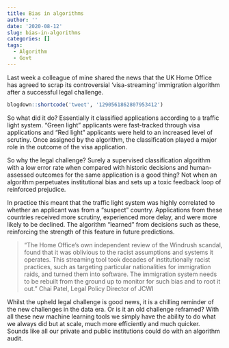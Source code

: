 ```yaml
---
title: Bias in algorithms
author: ''
date: '2020-08-12'
slug: bias-in-algorithms
categories: []
tags:
  - Algorithm
  - Govt
---
```

Last week a colleague of mine shared the news that the UK Home Office has agreed to scrap its controversial 'visa-streaming' immigration algorithm after a successful legal challenge.


```r
blogdown::shortcode('tweet', '1290561862807953412')
```

So what did it do? Essentially it classified applications according to a traffic light system. "Green light" applicants were fast-tracked through visa applications and "Red light" applicants were held to an increased level of scrutiny. Once assigned by the algorithm, the classification played a major role in the outcome of the visa application.

So why the legal challenge? Surely a supervised classification algorithm with a low error rate when compared with historic decisions and human-assessed outcomes for the same application is a good thing? Not when an algorithm perpetuates institutional bias and sets up a toxic feedback loop of reinforced prejudice.

In practice this meant that the traffic light system was highly correlated to whether an applicant was from a "suspect" country. Applications from these countries received more scrutiny, experienced more delay, and were more likely to be declined. The algorithm "learned" from decisions such as these, reinforcing the strength of this feature in future predictions.

> “The Home Office’s own independent review of the Windrush scandal, found that it was oblivious to the racist assumptions and systems it operates. This streaming tool took decades of institutionally racist practices, such as targeting particular nationalities for immigration raids, and turned them into software. The immigration system needs to be rebuilt from the ground up to monitor for such bias and to root it out.” Chai Patel, Legal Policy Director  of JCWI

Whilst the upheld legal challenge is good news, it is a chilling reminder of the new challenges in the data era. Or is it an old challenge reframed? With all these new machine learning tools we simply have the ability to do what we always did but at scale, much more efficiently and much quicker. Sounds like all our private and public institutions could do with an algorithm audit.
